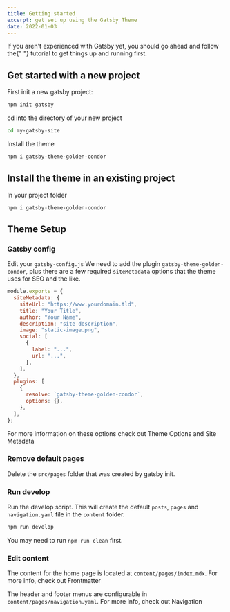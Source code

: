 ```yaml
---
title: Getting started
excerpt: get set up using the Gatsby Theme
date: 2022-01-03
---
```


<Panel type="info">
  If you aren't experienced with Gatsby yet, you should go ahead and follow the{" "}
  <Link href="https://www.gatsbyjs.com/docs/tutorial/">tutorial</Link> to get
  things up and running first.
</Panel>

## Get started with a new project

First init a new gatsby project:

```bash
npm init gatsby
```

cd into the directory of your new project

```bash
cd my-gatsby-site
```

Install the theme

```bash
npm i gatsby-theme-golden-condor
```

## Install the theme in an existing project

In your project folder

```bash
npm i gatsby-theme-golden-condor
```

## Theme Setup

### Gatsby config

Edit your `gatsby-config.js`
We need to add the plugin `gatsby-theme-golden-condor`, plus there are a few required `siteMetadata` options that the theme uses for SEO and the like.

```js title="gatsby-config.js" {16-19}
module.exports = {
  siteMetadata: {
    siteUrl: "https://www.yourdomain.tld",
    title: "Your Title",
    author: "Your Name",
    description: "site description",
    image: "static-image.png",
    social: [
      {
        label: "...",
        url: "...",
      },
    ],
  },
  plugins: [
    {
      resolve: `gatsby-theme-golden-condor`,
      options: {},
    },
  ],
};
```

<Panel type="info">
For more information on these options check out <Link to="/doc/theme-options">Theme Options</Link> and <Link to="/doc/site-metadata">Site Metadata</Link>

</Panel>

### Remove default pages

Delete the `src/pages` folder that was created by gatsby init.

### Run develop

Run the develop script.
This will create the default `posts`, `pages` and `navigation.yaml` file in the `content` folder.

```bash
npm run develop
```

<Panel type="info">You may need to run `npm run clean` first.</Panel>

### Edit content

The content for the home page is located at `content/pages/index.mdx`. For more info, check out <Link to="/doc/frontmatter">Frontmatter</Link>

The header and footer menus are configurable in `content/pages/navigation.yaml`. For more info, check out <Link to="/doc/navigation">Navigation</Link>
